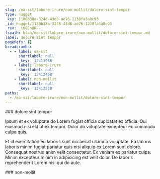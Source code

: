 ```yaml
---
slug: /ea-sit/labore-irure/non-mollit/dolore-sint-tempor
type: nugget
_key: 1180b38a-3248-43d8-ae76-1238fa3a8c93
_id: nugget/1180b38a-3248-43d8-ae76-1238fa3a8c93
_rev: _iKCEnOK--_
fspath: blah/ea-sit/labore-irure/non-mollit/dolore-sint-tempor.md
label: dolore sint tempor
pageRefs: {}
breadcrumbs:
  - - label: ea-sit
      shortlabel: null
      _key: '12411968'
    - label: labore-irure
      shortlabel: null
      _key: '12412468'
    - label: non-mollit
      shortlabel: null
      _key: '12412538'
paths:
  - /ea-sit/labore-irure/non-mollit/dolore-sint-tempor
---
```


<NuggetArea>
<Nugget slug="/ea-sit/labore-irure/non-mollit/dolore-sint-tempor" type="nugget" _key="1180b38a-3248-43d8-ae76-1238fa3a8c93" _id="nugget/1180b38a-3248-43d8-ae76-1238fa3a8c93" _rev="_iKCEnOK--_" fspath="blah/ea-sit/labore-irure/non-mollit/dolore-sint-tempor.md" label="dolore sint tempor" paths="/ea-sit/labore-irure/non-mollit/dolore-sint-tempor">
<NuggetBody>
### dolore sint tempor

Ipsum et ex voluptate do Lorem fugiat officia cupidatat ex officia. Qui eiusmod nisi elit ut ex tempor. Dolor do voluptate excepteur eu commodo culpa quis.

Et id exercitation eu laboris sunt occaecat ullamco voluptate. Ea laboris laboris minim fugiat pariatur quis nisi aliquip ex Lorem sunt dolore. Consequat nostrud anim velit consectetur. Ex veniam ex pariatur culpa. Minim excepteur minim in adipisicing est velit dolor. Do laboris reprehenderit Lorem nisi qui do aute.

</NuggetBody>
<Breadcrumbs>
<Crumbs>
<Crumb _key="12411968" label="ea-sit" /><Crumb _key="12412468" label="labore-irure" /><Crumb _key="12412538" label="non-mollit" />
</Crumbs>
</Breadcrumbs>
</Nugget>

<NuggetsInbound>
</NuggetsInbound>
<NuggetsOutbound>
</NuggetsOutbound>
</NuggetArea>
<PassagesInbound>
<Passage direction="inbound" type="passage" _key="12412538" _id="passage/12412538" _rev="_iKCEnOK---" label="non-mollit" passage="non-mollit" fspath="blah/ea-sit/labore-irure/non-mollit" paths="/ea-sit/labore-irure/non-mollit" slug="/ea-sit/labore-irure/non-mollit">
<NuggetBody>
### non-mollit

</NuggetBody>
<Breadcrumbs>
<Crumbs>
<Crumb _key="12411968" label="ea-sit" /><Crumb _key="12412468" label="labore-irure" />
</Crumbs>
</Breadcrumbs>
</Passage>

</PassagesInbound>
<PassagesOutbound>
</PassagesOutbound>